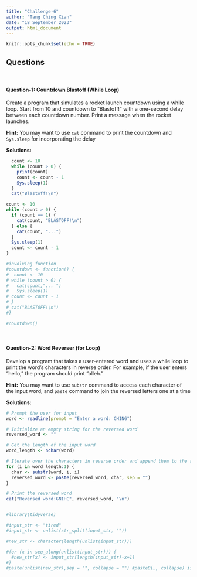 ```yaml
---
title: "Challenge-6"
author: "Tang Ching Xian"
date: "18 September 2023"
output: html_document
---
```


```r
knitr::opts_chunk$set(echo = TRUE)
```

## Questions
<br>

#### Question-1: Countdown Blastoff (While Loop)

Create a program that simulates a rocket launch countdown using a while loop. Start from 10 and countdown to "Blastoff!" with a one-second delay between each countdown number. Print a message when the rocket launches.

**Hint:** You may want to use `cat` command to print the countdown and `Sys.sleep` for incorporating the delay

**Solutions:**

```r
  count <- 10
  while (count > 0) {
    print(count)
    count <- count - 1
    Sys.sleep(1)
  }
  cat("Blastoff!\n")

count <- 10
while (count > 0) {
  if (count == 1) {
    cat(count, "BLASTOFF!\n")
  } else {
    cat(count, "...")
  }
  Sys.sleep(1)
  count <- count - 1
}

#involving function
#countdown <- function() {
#  count <- 10
# while (count > 0) {
#   cat(count,"... ")
#   Sys.sleep(1)  
# count <- count - 1
# }
# cat("BLASTOFF!\n")
#}

#countdown()
```

<br>

#### Question-2: Word Reverser (for Loop)

Develop a program that takes a user-entered word and uses a while loop to print the word's characters in reverse order. For example, if the user enters "hello," the program should print "olleh."

**Hint:** You may want to use `substr` command to access each character of the input word, and `paste` command to join the reversed letters one at a time

**Solutions:** 

```r
# Prompt the user for input
word <- readline(prompt = "Enter a word: CHING")

# Initialize an empty string for the reversed word
reversed_word <- ""

# Get the length of the input word
word_length <- nchar(word)

# Iterate over the characters in reverse order and append them to the reversed word
for (i in word_length:1) {
  char <- substr(word, i, i)  
  reversed_word <- paste(reversed_word, char, sep = "")  
}

# Print the reversed word
cat("Reversed word:GNIHC", reversed_word, "\n")


#library(tidyverse)

#input_str <- "tired"
#input_str <- unlist(str_split(input_str, ""))

#new_str <- character(length(unlist(input_str)))

#for (x in seq_along(unlist(input_str))) {
  #new_str[x] <- input_str[length(input_str)-x+1]
#}
#paste(unlist(new_str),sep = "", collapse = "") #paste0(…, collapse) is equivalent to paste(…, sep = "", collapse)

```

<br>
